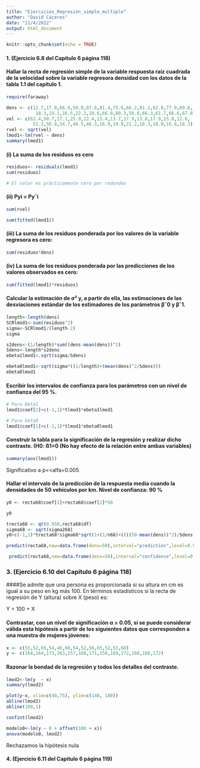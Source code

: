 ```yaml
---
title: "Ejercicios_Regresión_simple_multiple"
author: "David Cáceres"
date: "11/4/2022"
output: html_document
---
```


```r
knitr::opts_chunk$set(echo = TRUE)
```

#### 1. (Ejercicio 6.8 del Capítulo 6 página 118)

#### Hallar la recta de regresión simple de la variable respuesta raíz cuadrada de la velocidad sobre la variable regresora densidad con los datos de la tabla 1.1 del capítulo 1.


```r
require(faraway)

dens <- c(12.7,17.0,66.0,50.0,87.8,81.4,75.6,66.2,81.1,62.8,77.0,89.6,
           18.3,19.1,16.5,22.2,18.6,66.0,60.3,56.0,66.3,61.7,66.6,67.8)
vel <- c(62.4,50.7,17.1,25.9,12.4,13.4,13.7,17.9,13.8,17.9,15.8,12.6,
          51.2,50.8,54.7,46.5,46.3,16.9,19.8,21.2,18.3,18.0,16.6,18.3)
rvel <- sqrt(vel)
lmod1<-lm(rvel ~ dens)
summary(lmod1)

```
#### (i) La suma de los residuos es cero

```r

residuos<- residuals(lmod1)
sum(residuos)

# El valor es prácticamente cero por redondeo

```


#### (ii) Pyi = Pyˆi

```r

sum(rvel)

sum(fitted(lmod1))

```

#### (iii) La suma de los residuos ponderada por los valores de la variable regresora es cero:

```r
sum(residuos*dens)
```


#### (iv) La suma de los residuos ponderada por las predicciones de los valores observados es cero:

```r
sum(fitted(lmod1)*residuos)
```


#### Calcular la estimación de σ² y, a partir de ella, las estimaciones de las desviaciones estándar de los estimadores de los parámetros βˆ0 y βˆ1.

```r
length<-length(dens)
SCRlmod1<-sum(residuos^2)
sigma<-SCRlmod1/(length-2)
sigma
```


```r
s2dens<-(1/length)*sum((dens-mean(dens))^2)
Sdens<-length*s2dens
ebeta1lmod1<.sqrt(sigma/Sdens)
```

```r
ebeta0lmod1<-sqrt(sigma*((1/length)+(mean(dens)^2/Sdens)))
ebeta0lmod1
```


#### Escribir los intervalos de confianza para los parámetros con un nivel de confianza del 95 %.

```r
# Para Beta1
lmod1$coef[2]+c(-1,1)*tlmod1*ebeta1lmod1

# Para beta0
lmod1$coef[1]+c(-1,1)*tlmod1*ebeta0lmod1
```

#### Construir la tabla para la significación de la regresión y realizar dicho contraste. (H0: ß1=0 (No hay efecto de la relación entre ambas variables)


```r
summary(aov(lmod1))
```


Significativo a p<<alfa=0.005


#### Hallar el intervalo de la predicción de la respuesta media cuando la densidades de 50 vehículos por km. Nivel de confianza: 90 %


```r
y0 <- recta68$coef[1]+recta68$coef[2]*50

y0

trecta68 <- qt(0.950,recta68$df)
sigma68 <- sqrt(sigma268)
y0+c(-1,1)*trecta68*sigma68*sqrt(1+(1/n68)+((((50-mean(dens))^2)/Sdens)))

predict(recta68,new=data.frame(dens=50),interval="prediction",level=0.90)

 predict(recta68,new=data.frame(dens=50),interval="confidence",level=0.90)
```



### 3. (Ejercicio 6.10 del Capítulo 6 página 118)
####Se admite que una persona es proporcionada si su altura en cm es igual a su peso en kg más 100. En términos estadísticos si la recta de regresión de Y (altura) sobre X (peso) es:

Y = 100 + X


#### Contrastar, con un nivel de significación α = 0.05, si se puede considerar válida esta hipótesis a partir de los siguientes datos que corresponden a una muestra de mujeres jóvenes:

```r
x <- c(55,52,65,54,46,60,54,52,56,65,52,53,60)
y <- c(164,164,173,163,157,168,171,158,169,172,168,160,172)
```


#### Razonar la bondad de la regresión y todos los detalles del contraste.

```r
lmod2<-lm(y  ~ x)
summary(lmod2)

```


```r
plot(y~x, xlim=c(40,75), ylim=c(140, 180))
abline(lmod2)
abline(100,1)
```


```r
confint(lmod2)

```


```r
modelo0<-lm(y ~ 0 + offset(100 + x))
anova(modelo0, lmod2)
```

Rechazamos la hipótesis nula



#### 4. (Ejercicio 6.11 del Capítulo 6 página 119)
